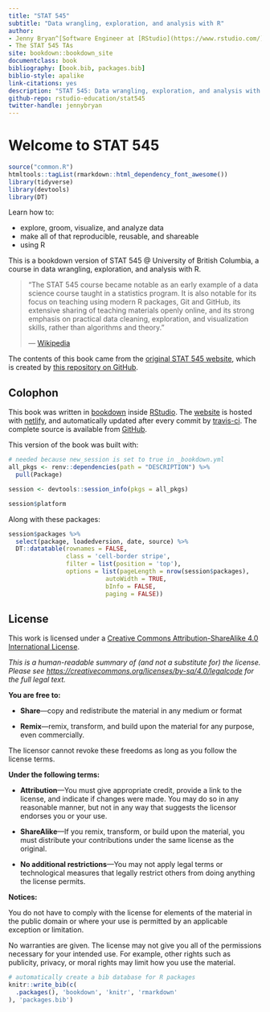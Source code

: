 ```yaml
--- 
title: "STAT 545"
subtitle: "Data wrangling, exploration, and analysis with R"
author: 
- Jenny Bryan^[Software Engineer at [RStudio](https://www.rstudio.com/) on the [tidyverse](https://www.tidyverse.org/)/[r-lib](https://github.com/r-lib/) team, [jennybryan.org](https://jennybryan.org)]
- The STAT 545 TAs
site: bookdown::bookdown_site
documentclass: book
bibliography: [book.bib, packages.bib]
biblio-style: apalike
link-citations: yes
description: "STAT 545: Data wrangling, exploration, and analysis with R."
github-repo: rstudio-education/stat545
twitter-handle: jennybryan
---
```


# Welcome to STAT 545 {-}

```r
source("common.R")
htmltools::tagList(rmarkdown::html_dependency_font_awesome())
library(tidyverse)
library(devtools)
library(DT)
```

Learn how to:

* explore, groom, visualize, and analyze data
* make all of that reproducible, reusable, and shareable
* using R

This is a bookdown version of STAT 545 @ University of British Columbia, a course in data wrangling, exploration, and analysis with R. 

> "The STAT 545 course became notable as an early example of a data science course taught in a statistics program. It is also notable for its focus on teaching using modern R packages, Git and GitHub, its extensive sharing of teaching materials openly online, and its strong emphasis on practical data cleaning, exploration, and visualization skills, rather than algorithms and theory." 
>  
> --- [Wikipedia](https://en.wikipedia.org/wiki/Jenny_Bryan)

The contents of this book came from the [original STAT 545 website](https://STAT545-UBC.github.io/STAT545-UBC.github.io/), which is created by [this repository on GitHub](https://github.com/STAT545-UBC/STAT545-UBC.github.io). 

## Colophon {-}

<!--TODO: Update website and github links when finalized-->

This book was written in [bookdown](http://bookdown.org/) inside [RStudio](http://www.rstudio.com/ide/). The [website](https://gracious-allen-b2d17f.netlify.com) is hosted with [netlify](https://www.netlify.com), and automatically updated after every commit by [travis-ci](https://travis-ci.org). The complete source is available from [GitHub](https://github.com/rstudio-education/stat545).


This version of the book was built with:

```r
# needed because new_session is set to true in _bookdown.yml
all_pkgs <- renv::dependencies(path = "DESCRIPTION") %>% 
  pull(Package) 

session <- devtools::session_info(pkgs = all_pkgs)

session$platform
```

Along with these packages:

```r
session$packages %>% 
  select(package, loadedversion, date, source) %>% 
  DT::datatable(rownames = FALSE,
                class = 'cell-border stripe',
                filter = list(position = 'top'),
                options = list(pageLength = nrow(session$packages), 
                           autoWidth = TRUE,
                           bInfo = FALSE,
                           paging = FALSE))
```

## License {-}

This work is
licensed under a [Creative Commons Attribution-ShareAlike 4.0 International License](https://creativecommons.org/licenses/by-sa/4.0/).

<center>
<i class="fab fa-creative-commons fa-2x"></i><i class="fab fa-creative-commons-by fa-2x"></i><i class="fab fa-creative-commons-sa fa-2x"></i>
</center>

*This is a human-readable summary of (and not a substitute for) the license.
Please see <https://creativecommons.org/licenses/by-sa/4.0/legalcode> for the full legal text.*

**You are free to:**

- **Share**---copy and redistribute the material in any medium or
  format

- **Remix**---remix, transform, and build upon the material for any
  purpose, even commercially.

The licensor cannot revoke these freedoms as long as you follow the
license terms.

**Under the following terms:**

- **Attribution**---You must give appropriate credit, provide a link
  to the license, and indicate if changes were made. You may do so in
  any reasonable manner, but not in any way that suggests the licensor
  endorses you or your use.
  
- **ShareAlike**---If you remix, transform, or build upon the material, you must distribute your contributions under the same license as the original. 

- **No additional restrictions**---You may not apply legal terms or
  technological measures that legally restrict others from doing
  anything the license permits.

**Notices:**

You do not have to comply with the license for elements of the
material in the public domain or where your use is permitted by an
applicable exception or limitation.

No warranties are given. The license may not give you all of the
permissions necessary for your intended use. For example, other rights
such as publicity, privacy, or moral rights may limit how you use the
material.

```r
# automatically create a bib database for R packages
knitr::write_bib(c(
  .packages(), 'bookdown', 'knitr', 'rmarkdown'
), 'packages.bib')
```
